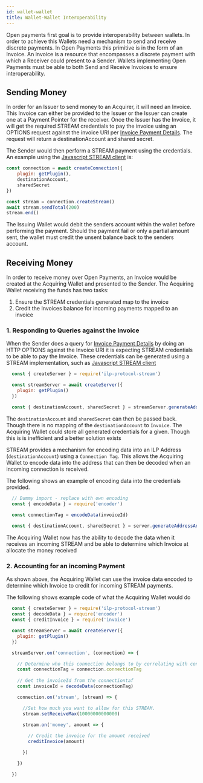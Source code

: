 ```yaml
---
id: wallet-wallet
title: Wallet-Wallet Interoperability
---
```


Open payments first goal is to provide interoperability between wallets. In order to achieve this Wallets need a 
mechanism to send and receive discrete payments. In Open Payments this primitive is in the form of an Invoice. An invoice 
is a resource that encompasses a discrete payment with which a Receiver could present to a Sender.
Wallets implementing Open Payments must be able to both Send and Receive Invoices to ensure interoperability.

## Sending Money

In order for an Issuer to send money to an Acquirer, it will need an Invoice. This Invoice can either be provided to the 
Issuer or the Issuer can create one at a Payment Pointer for the receiver. Once the Issuer has the Invoice, it will get 
the required STREAM credentials to pay the invoice using an OPTIONS request
against the invoice URI per [Invoice Payment Details](invoices.md#payment-details). The request will return a 
destinationAccount and shared secret.

The Sender would then perform a STREAM payment using the credentials. An example using the 
[Javascript STREAM client](https://github.com/interledgerjs/ilp-protocol-stream) is:

```javascript
const connection = await createConnection({
    plugin: getPlugin(),
    destinationAccount,
    sharedSecret
})

const stream = connection.createStream()
await stream.sendTotal(200)
stream.end()
```

The Issuing Wallet would debit the senders account within the wallet before performing the payment. Should the payment
fail or only a partial amount sent, the wallet must credit the unsent balance back to the senders account.

## Receiving Money

In order to receive money over Open Payments, an Invoice would be created at the Acquiring Wallet and presented to the Sender.
The Acquiring Wallet receiving the funds has two tasks:

1. Ensure the STREAM credentials generated map to the invoice
2. Credit the Invoices balance for incoming payments mapped to an invoice

### 1. Responding to Queries against the Invoice

When the Sender does a query for [Invoice Payment Details](invoices.md#payment-details) by doing an HTTP OPTIONS against
the Invoice URI it is expecting STREAM credentials to be able to pay the Invoice. These credentials can be generated using
a STREAM implementation, such as [Javascript STREAM client](https://github.com/interledgerjs/ilp-protocol-stream)

```javascript
  const { createServer } = require('ilp-protocol-stream')

  const streamServer = await createServer({
    plugin: getPlugin()
  })

  const { destinationAccount, sharedSecret } = streamServer.generateAddressAndSecret()
```

The `destinationAccount` and `sharedSecret` can then be passed back. Though there is no mapping of the `destinationAccount`
to `Invoice`. The Acquiring Wallet could store all generated credentials for a given. Though this is is inefficient and
 a better solution exists
 
STREAM provides a mechanism for encoding data into an ILP Address (`destinationAccount`) using a `Connection Tag`. This 
allows the Acquiring Wallet to encode data into the address that can then be decoded when an incoming connection is received.

The following shows an example of encoding data into the credentials provided.
```javascript
  // Dummy import - replace with own encoding
  const { encodeData } = require('encoder') 
  
  const connectionTag = encodeData(invoiceId)

  const { destinationAccount, sharedSecret } = server.generateAddressAndSecret(connectionTag)
```

The Acquiring Wallet now has the ability to decode the data when it receives an incoming STREAM and be able to determine
which Invoice at allocate the money received

### 2. Accounting for an incoming Payment

As shown above, the Acquiring Wallet can use the invoice data encoded to determine which Invoice to credit for incoming
STREAM payments.

The following shows example code of what the Acquiring Wallet would do
```javascript
  const { createServer } = require('ilp-protocol-stream')
  const { decodeData } = require('encoder') 
  const { creditInvoice } = require('invoice')

  const streamServer = await createServer({
    plugin: getPlugin()
  })

  streamServer.on('connection', (connection) => {

    // Determine who this connection belongs to by correlating with connectionTag
    const connectionTag = connection.connectionTag
    
    // Get the invoiceId from the connectiontaf
    const invoiceId = decodeData(connectionTag)

    connection.on('stream', (stream) => {

      //Set how much you want to allow for this STREAM.
      stream.setReceiveMax(10000000000000)

      stream.on('money', amount => {
        
        // Credit the invoice for the amount received
        creditInvoice(amount)

      })

    })

  })
```




